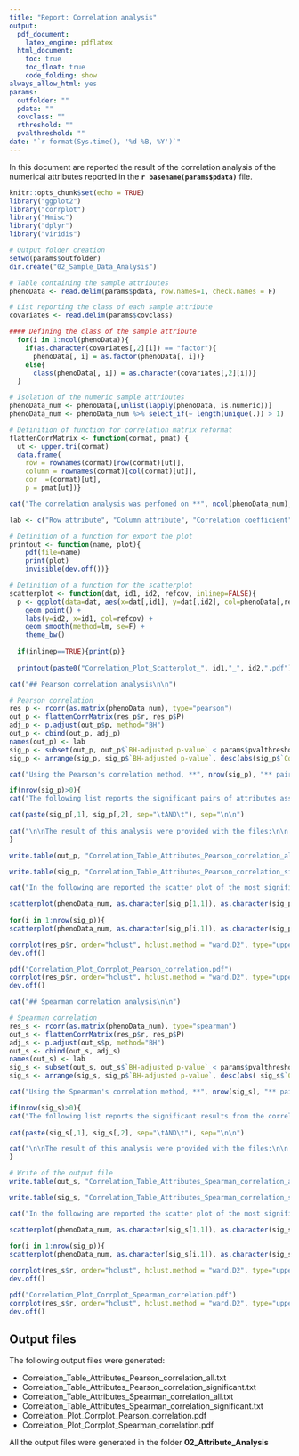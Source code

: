 ```yaml
---
title: "Report: Correlation analysis"
output: 
  pdf_document:
    latex_engine: pdflatex
  html_document:
    toc: true
    toc_float: true
    code_folding: show
always_allow_html: yes
params:
  outfolder: ""
  pdata: ""
  covclass: ""
  rthreshold: ""
  pvalthreshold: ""
date: "`r format(Sys.time(), '%d %B, %Y')`"
---
```

In this document are reported the result of the correlation analysis of the numerical attributes reported in the **`r basename(params$pdata)`** file.

```r
knitr::opts_chunk$set(echo = TRUE)
library("ggplot2")
library("corrplot")
library("Hmisc")
library("dplyr")
library("viridis")
```

```r
# Output folder creation
setwd(params$outfolder)
dir.create("02_Sample_Data_Analysis")

# Table containing the sample attributes
phenoData <- read.delim(params$pdata, row.names=1, check.names = F)

# List reporting the class of each sample attribute
covariates <- read.delim(params$covclass)
```

```r
#### Defining the class of the sample attribute
  for(i in 1:ncol(phenoData)){
    if(as.character(covariates[,2][i]) == "factor"){
      phenoData[, i] = as.factor(phenoData[, i])}
    else{
      class(phenoData[, i]) = as.character(covariates[,2][i])}
  }
```

```r
# Isolation of the numeric sample attributes
phenoData_num <- phenoData[,unlist(lapply(phenoData, is.numeric))]
phenoData_num <- phenoData_num %>% select_if(~ length(unique(.)) > 1)

# Definition of function for correlation matrix reformat
flattenCorrMatrix <- function(cormat, pmat) {
  ut <- upper.tri(cormat)
  data.frame(
    row = rownames(cormat)[row(cormat)[ut]],
    column = rownames(cormat)[col(cormat)[ut]],
    cor  =(cormat)[ut],
    p = pmat[ut])}

cat("The correlation analysis was perfomed on **", ncol(phenoData_num), "** numerical attributes.\n\n", sep="")

lab <- c("Row attribute", "Column attribute", "Correlation coefficient", "p-value", "BH-adjusted p-value")
```

```r
# Definition of a function for export the plot
printout <- function(name, plot){
    pdf(file=name)
    print(plot)  
    invisible(dev.off())}

# Definition of a function for the scatterplot
scatterplot <- function(dat, id1, id2, refcov, inlinep=FALSE){
  p <- ggplot(data=dat, aes(x=dat[,id1], y=dat[,id2], col=phenoData[,refcov])) + 
    geom_point() +
    labs(y=id2, x=id1, col=refcov) + 
    geom_smooth(method=lm, se=F) +
    theme_bw()
  
  if(inlinep==TRUE){print(p)}
  
  printout(paste0("Correlation_Plot_Scatterplot_", id1,"_", id2,".pdf"), p)}
```

```r
cat("## Pearson correlation analysis\n\n")

# Pearson correlation
res_p <- rcorr(as.matrix(phenoData_num), type="pearson")
out_p <- flattenCorrMatrix(res_p$r, res_p$P)
adj_p <- p.adjust(out_p$p, method="BH")
out_p <- cbind(out_p, adj_p)
names(out_p) <- lab
sig_p <- subset(out_p, out_p$`BH-adjusted p-value` < params$pvalthreshold & abs(out_p$`Correlation coefficient`) > params$rthreshold)
sig_p <- arrange(sig_p, sig_p$`BH-adjusted p-value`, desc(abs(sig_p$`Correlation coefficient`)))

cat("Using the Pearson's correlation method, **", nrow(sig_p), "** pair(s) of attributes were significantly correlated.\n\n", sep="")

if(nrow(sig_p)>0){
cat("The following list reports the significant pairs of attributes associated with a significant result from the correlation analysis using the Pearson's method. The significant results are associated with a correlation coefficent greater than **", params$rthreshold, "** and an adjusted p-value lower than **", params$pvalthreshold, "**.\n\n", sep="")

cat(paste(sig_p[,1], sig_p[,2], sep="\tAND\t"), sep="\n\n")
  
cat("\n\nThe result of this analysis were provided with the files:\n\n **Correlation_Table_Attributes_Pearson_correlation_all.txt**\n\n **Correlation_Table_Attributes_Pearson_correlation_significant.txt**.\n\n", sep="")  
}

write.table(out_p, "Correlation_Table_Attributes_Pearson_correlation_all.txt", quote=F, row.names=F, sep="\t")

write.table(sig_p, "Correlation_Table_Attributes_Pearson_correlation_significant.txt", quote=F, row.names=F, sep="\t")

cat("In the following are reported the scatter plot of the most significant correlation computed using the Pearson's method and as heat map all the correlation coefficients computed. The scatter plots of all the significant correlations are provided as pdf files with name **Correlation_Plot_Scatterplot_cov1_cov2.pdf** where cov1 and cov2 are the name of the correlated attributes. The heat map was provided as pdf file named **Correlation_Plot_Corrplot_Pearson_correlation.pdf**.\n\n", sep="")

scatterplot(phenoData_num, as.character(sig_p[1,1]), as.character(sig_p[1,2]), refcov, inlinep=T)
 
for(i in 1:nrow(sig_p)){
scatterplot(phenoData_num, as.character(sig_p[i,1]), as.character(sig_p[i,2]), refcov, inlinep=F)}
```

```r
corrplot(res_p$r, order="hclust", hclust.method = "ward.D2", type="upper", col = viridis::viridis(100), tl.srt=45, tl.col="black", tl.cex = 0.5)
dev.off()

pdf("Correlation_Plot_Corrplot_Pearson_correlation.pdf")
corrplot(res_p$r, order="hclust", hclust.method = "ward.D2", type="upper", col = viridis::viridis(100), tl.srt=45, tl.col="black", tl.cex = 0.5)
dev.off()
```

\pagebreak

```r
cat("## Spearman correlation analysis\n\n")

# Spearman correlation
res_s <- rcorr(as.matrix(phenoData_num), type="spearman")
out_s <- flattenCorrMatrix(res_p$r, res_p$P)
adj_s <- p.adjust(out_s$p, method="BH")
out_s <- cbind(out_s, adj_s)
names(out_s) <- lab
sig_s <- subset(out_s, out_s$`BH-adjusted p-value` < params$pvalthreshold & abs(out_s$`Correlation coefficient`) > params$rthreshold)
sig_s <- arrange(sig_s, sig_p$`BH-adjusted p-value`, desc(abs( sig_s$`Correlation coefficient`)))

cat("Using the Spearman's correlation method, **", nrow(sig_s), "** pair(s) of attributes were significantly correlated.\n\n", sep="")

if(nrow(sig_s)>0){
cat("The following list reports the significant results from the correlation analysis using the Spearman's method. The significant results are associated with a correlation coefficent greater than **", params$rthreshold, "** and an adjusted p-value lower than **", params$pvalthreshold, "**.\n\n", sep="")
    
cat(paste(sig_s[,1], sig_s[,2], sep="\tAND\t"), sep="\n\n")

cat("\n\nThe result of this analysis were provided with the files:\n\n **Correlation_Table_Attributes_Spearman_correlation_all.txt**\n\n **Correlation_Table_Attributes_Spearman_correlation_significant.txt**.\n\n", sep="")  
} 

# Write of the output file
write.table(out_s, "Correlation_Table_Attributes_Spearman_correlation_all.txt", quote=F, row.names=F, sep="\t")

write.table(sig_s, "Correlation_Table_Attributes_Spearman_correlation_significant.txt", quote=F, row.names=F, sep="\t")

cat("In the following are reported the scatter plot of the most significant correlation computed using the Spearman's method and as heat map all the correlation coefficients computed. The scatter plots of all the significant correlations are provided as pdf files with name **Correlation_Plot_Scatterplot_cov1_cov2.pdf** where cov1 and cov2 are the name of the correlated attributes. The heat map was provided as pdf file named **Correlation_Plot_Corrplot_Spearman_correlation.pdf**.\n\n", sep="")

scatterplot(phenoData_num, as.character(sig_s[1,1]), as.character(sig_s[1,2]), refcov, inlinep=T)
 
for(i in 1:nrow(sig_p)){
scatterplot(phenoData_num, as.character(sig_s[i,1]), as.character(sig_s[i,2]), refcov, inlinep=F)}
```

```r
corrplot(res_s$r, order="hclust", hclust.method = "ward.D2", type="upper", col = viridis::viridis(100), tl.srt=45, tl.col="black", tl.cex = 0.5)
dev.off()

pdf("Correlation_Plot_Corrplot_Spearman_correlation.pdf")
corrplot(res_s$r, order="hclust", hclust.method = "ward.D2", type="upper", col = viridis::viridis(100), tl.srt=45, tl.col="black", tl.cex = 0.5)
dev.off()
```

## Output files
The following output files were generated:

* Correlation_Table_Attributes_Pearson_correlation_all.txt
* Correlation_Table_Attributes_Pearson_correlation_significant.txt
* Correlation_Table_Attributes_Spearman_correlation_all.txt
* Correlation_Table_Attributes_Spearman_correlation_significant.txt
* Correlation_Plot_Corrplot_Pearson_correlation.pdf
* Correlation_Plot_Corrplot_Spearman_correlation.pdf

All the output files were generated in the folder **02_Attribute_Analysis**

